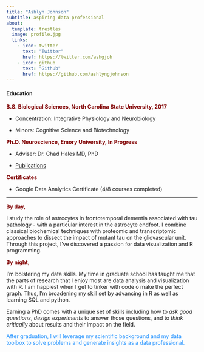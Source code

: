 ```yaml
---
title: "Ashlyn Johnson"
subtitle: aspiring data professional
about: 
  template: trestles
  image: profile.jpg
  links: 
    - icon: twitter
      text: "Twitter"
      href: https://twitter.com/ashgjoh
    - icon: github
      text: "Github"
      href: https://github.com/ashlyngjohnson
---
```


#### Education

<p style="color: #800000">**B.S. Biological Sciences, North Carolina State University, 2017**</p>

-   Concentration: Integrative Physiology and Neurobiology

-   Minors: Cognitive Science and Biotechnology

<p style="color: #800000">**Ph.D. Neuroscience, Emory University, In Progress**</p>

-   Adviser: Dr. Chad Hales MD, PhD

-   [Publications](https://scholar.google.com/citations?user=p6HJwcMAAAAJ&hl=en)

<p style="color: #800000">**Certificates**</p>

-   Google Data Analytics Certificate (4/8 courses completed)

------------------------------------------------------------------------

<p style="color: #800000">**By day,**</p> I study the role of astrocytes in frontotemporal dementia associated with tau pathology - with a particular interest in the astrocyte endfoot. I combine classical biochemical techniques with proteomic and transcriptomic approaches to dissect the impact of mutant tau on the gliovascular unit. Through this project, I've discovered a passion for data visualization and R programming.

<p style="color: #800000">**By night**,</p> I'm bolstering my data skills. My time in graduate school has taught me that the parts of research that I enjoy most are data analysis and visualization with R. I am happiest when I get to tinker with code o make the perfect graph. Thus, I'm broadening my skill set by advancing in R as well as learning SQL and python.

Earning a PhD comes with a unique set of skills including how to *ask good questions*, *design experiments* to answer those questions, and to *think critically* about results and their impact on the field. 

<p style="color: DodgerBlue">After graduation, I will leverage my scientific background and my data toolbox to solve problems and generate insights as a data professional.</p>
